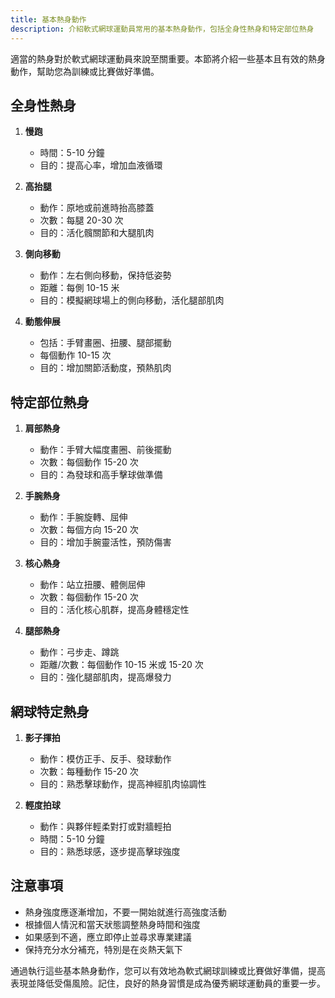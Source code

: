 ```yaml
---
title: 基本熱身動作
description: 介紹軟式網球運動員常用的基本熱身動作，包括全身性熱身和特定部位熱身
---
```


適當的熱身對於軟式網球運動員來說至關重要。本節將介紹一些基本且有效的熱身動作，幫助您為訓練或比賽做好準備。

## 全身性熱身

1. **慢跑**
   - 時間：5-10 分鐘
   - 目的：提高心率，增加血液循環

2. **高抬腿**
   - 動作：原地或前進時抬高膝蓋
   - 次數：每腿 20-30 次
   - 目的：活化髖關節和大腿肌肉

3. **側向移動**
   - 動作：左右側向移動，保持低姿勢
   - 距離：每側 10-15 米
   - 目的：模擬網球場上的側向移動，活化腿部肌肉

4. **動態伸展**
   - 包括：手臂畫圈、扭腰、腿部擺動
   - 每個動作 10-15 次
   - 目的：增加關節活動度，預熱肌肉

## 特定部位熱身

1. **肩部熱身**
   - 動作：手臂大幅度畫圈、前後擺動
   - 次數：每個動作 15-20 次
   - 目的：為發球和高手擊球做準備

2. **手腕熱身**
   - 動作：手腕旋轉、屈伸
   - 次數：每個方向 15-20 次
   - 目的：增加手腕靈活性，預防傷害

3. **核心熱身**
   - 動作：站立扭腰、體側屈伸
   - 次數：每個動作 15-20 次
   - 目的：活化核心肌群，提高身體穩定性

4. **腿部熱身**
   - 動作：弓步走、蹲跳
   - 距離/次數：每個動作 10-15 米或 15-20 次
   - 目的：強化腿部肌肉，提高爆發力

## 網球特定熱身

1. **影子揮拍**
   - 動作：模仿正手、反手、發球動作
   - 次數：每種動作 15-20 次
   - 目的：熟悉擊球動作，提高神經肌肉協調性

2. **輕度拍球**
   - 動作：與夥伴輕柔對打或對牆輕拍
   - 時間：5-10 分鐘
   - 目的：熟悉球感，逐步提高擊球強度

## 注意事項

- 熱身強度應逐漸增加，不要一開始就進行高強度活動
- 根據個人情況和當天狀態調整熱身時間和強度
- 如果感到不適，應立即停止並尋求專業建議
- 保持充分水分補充，特別是在炎熱天氣下

通過執行這些基本熱身動作，您可以有效地為軟式網球訓練或比賽做好準備，提高表現並降低受傷風險。記住，良好的熱身習慣是成為優秀網球運動員的重要一步。
